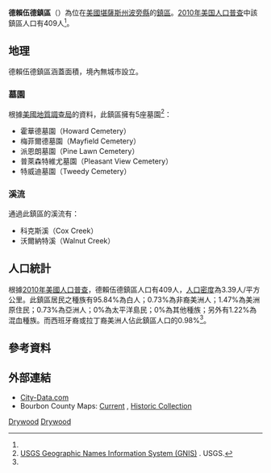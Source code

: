 {{noteTA
|G1=USState
}}
{{Infobox settlement
|official_name = 德賴伍德鎮區
|native_name = Drywood Township
|settlement_type = 鎮區
|image_map = Map highlighting Drywood Township, Bourbon County, Kansas.svg
|map_caption = 德賴伍德鎮區在波旁縣的位置
|coordinates_display = inline,title
|coordinates_region = US-KS
|subdivision_type = [[世界政區索引|國家]]
|subdivision_name = [[美国|美国]]
|subdivision_type1 = [[美國行政區劃|州]]
|subdivision_name1 = [[堪薩斯州|堪薩斯州]]
|subdivision_type2 = [[堪萨斯州行政区划|縣]]
|subdivision_name2 = [[波旁縣_(堪薩斯州)|波旁縣]]
|area_total_km2 = 120.67
|area_land_km2 = 120.44
|area_water_km2 = 0.23
|area_total_sq_mi = 46.59
|area_land_sq_mi = 46.5
|area_water_sq_mi = 0.09
|area_water_percent = 0.19
|population_as_of = [[2010年美国人口普查|2010]]
|population_footnotes = <ref name=census>{{cite web|url=http://www.census.gov/geo/www/gazetteer/gazetteer2010.html|title=2010 Census Gazetteer Files|publisher=[[美国人口调查局|美国人口调查局]]|accessdate=2016-03-22|archive-url=https://web.archive.org/web/20121021075704/http://www.census.gov/geo/www/gazetteer/gazetteer2010.html|archive-date=2012-10-21|dead-url=yes}}</ref>
|population_total = 409
|population_density_km2 = auto
|elevation_footnotes = 
|elevation_m = 281
|elevation_ft = 922
|latd = 37
|latm = 43
|lats = 00
|latNS = N
|longd = 94
|longm = 41
|longs = 11
|longEW = W
|postal_code_type =
|postal_code = 
|blank_name = [[地名信息系统|GNIS]]
|blank_info = [http://geonames.usgs.gov/pls/gnispublic/f?p=gnispq:3:::NO::P3_FID:0474803 0474803]
|website = 
|footnotes = 
}}

'''德賴伍德鎮區'''（{{lang-en|'''Drywood Township'''}}）為位在[[美國|美國]][[堪薩斯州|堪薩斯州]][[波旁縣_(堪薩斯州)|波旁縣]]的[[行政鎮區|鎮區]]。[[2010年美国人口普查|2010年美国人口普查]]中該鎮區人口有409人<ref name=census/>。

==地理==
德賴伍德鎮區涵蓋面積{{convert|120.67|km2|sqmi}}，境內無城市設立。

===墓園===
根據[[美國地質調查局|美國地質調查局]]的資料，此鎮區擁有5座墓園<ref>[http://geonames.usgs.gov/domestic/index.html USGS Geographic Names Information System (GNIS)] {{Wayback|url=http://geonames.usgs.gov/domestic/index.html |date=20190428150204 }}. USGS.</ref>：
*霍華德墓園（Howard Cemetery）
*梅菲爾德墓園（Mayfield Cemetery）
*派恩朗墓園（Pine Lawn Cemetery）
*普萊森特維尤墓園（Pleasant View Cemetery）
*特威迪墓園（Tweedy Cemetery）

===溪流===
通過此鎮區的溪流有：
*科克斯溪（Cox Creek）
*沃爾納特溪（Walnut Creek）

==人口統計==
根據[[2010年美國人口普查|2010年美國人口普查]]，德賴伍德鎮區人口有409人，[[人口密度|人口密度]]為3.39人/平方公里。此鎮區居民之種族有95.84%為白人；0.73%為非裔美洲人；1.47%為美洲原住民；0.73%為亞洲人；0%為太平洋島民；0%為其他種族；另外有1.22%為混血種族。而西班牙裔或拉丁裔美洲人佔此鎮區人口的0.98%<ref name=census/>。

==參考資料==
{{reflist}}

==外部連結==
* [http://www.city-data.com/township/Drywood-Bourbon-KS.html City-Data.com] {{Wayback|url=http://www.city-data.com/township/Drywood-Bourbon-KS.html |date=20121021180315 }}
* Bourbon County Maps: [http://www.ksdot.org/burtransplan/maps/county-pdf/bourbon.PDF Current] {{Wayback|url=http://www.ksdot.org/burtransplan/maps/county-pdf/bourbon.PDF |date=20160304064302 }}, [http://www.ksdot.org/burtransplan/maps/PastPublishedCounty.asp Historic Collection] {{Wayback|url=http://www.ksdot.org/burtransplan/maps/PastPublishedCounty.asp |date=20160308180117 }}

{{波旁縣 (堪薩斯州)}}

[[Category:波旁縣鎮區_(堪薩斯州)|Drywood]]
[[Category:堪薩斯州鎮區|Drywood]]